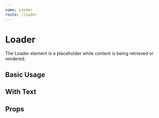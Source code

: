 ```yaml
---
name: Loader
route: /loader
---
```




# Loader

The Loader element is a placeholder while content is being retrieved or
rendered.

## Basic Usage

<Playground>
  <Loader />
</Playground>

## With Text

<Playground>
  <Loader text="Loading..." />
</Playground>

## Props

<PropsTable of={Loader} />
